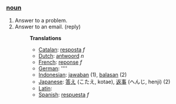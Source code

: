 ===[[noun]]===

# Answer to a problem.
# Answer to an email. (reply)
#:'''Translations'''
#:*[[Catalan]]: [[resposta]] ''f''
#:*[[Dutch]]: [[antwoord]] ''n''
#:*[[French]]: [[reponse]] ''f''
#:*[[German]]: [[]] ''''
#:*[[Indonesian]]: [[jawab]]an (1), [[balas]]an (2)
#:*[[Japanese]]: [[答え]] (こたえ, kotae), [[返事]] (へんじ, henji) (2)
#:*[[Latin]]: [[]]
#:*[[Spanish]]: [[respuesta]] ''f''